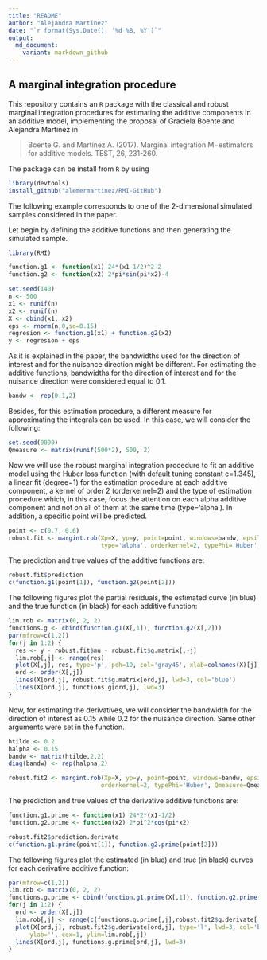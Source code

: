 ```yaml
---
title: "README"
author: "Alejandra Martinez"
date: "`r format(Sys.Date(), '%d %B, %Y')`"
output:
  md_document:
    variant: markdown_github
---
```


## A marginal integration procedure

This repository contains an <code>R</code> package with the classical and robust marginal integration procedures for estimating the additive components in an additive model, implementing the proposal of Graciela Boente and Alejandra Martinez in

> Boente G. and Martínez A. (2017). Marginal integration M−estimators for additive models. TEST, 26, 231-260.

The package can be install from <code>R</code> by using

```r
library(devtools)
install_github("alemermartinez/RMI-GitHub")
```

The following example corresponds to one of the 2-dimensional simulated samples considered in the paper.

Let begin by defining the additive functions and then generating the simulated sample.

```r
library(RMI)

function.g1 <- function(x1) 24*(x1-1/2)^2-2
function.g2 <- function(x2) 2*pi*sin(pi*x2)-4

set.seed(140)
n <- 500
x1 <- runif(n)
x2 <- runif(n)
X <- cbind(x1, x2)
eps <- rnorm(n,0,sd=0.15)
regresion <- function.g1(x1) + function.g2(x2)
y <- regresion + eps
```

As it is explained in the paper, the bandwidths used for the direction of interest and for the nuisance direction might be different. For estimating the additive functions, bandwidths for the direction of interest and for the nuisance direction were considered equal to 0.1.

```r
bandw <- rep(0.1,2)
```

Besides, for this estimation procedure, a different measure for approximating the integrals can be used. In this case, we will consider the following:

```r
set.seed(9090)
Qmeasure <- matrix(runif(500*2), 500, 2)
```

Now we will use the robust marginal integration procedure to fit an additive model using the Huber loss function (with default tuning constant c=1.345), a linear fit (degree=1) for the estimation procedure at each additive component, a kernel of order 2 (orderkernel=2) and the type of estimation procedure which, in this case, focus the attention on each alpha additive component and not on all of them at the same time (type='alpha'). In addition, a specific point will be predicted.

```r
point <- c(0.7, 0.6)
robust.fit <- margint.rob(Xp=X, yp=y, point=point, windows=bandw, epsilon=1e-10, degree=1,
                          type='alpha', orderkernel=2, typePhi='Huber', Qmeasure=Qmeasure)
```

The prediction and true values of the additive functions are:

```r
robust.fit$prediction
c(function.g1(point[1]), function.g2(point[2]))
```

The following figures plot the partial residuals, the estimated curve (in blue) and the true function (in black) for each additive function:

```r
lim.rob <- matrix(0, 2, 2)
functions.g <- cbind(function.g1(X[,1]), function.g2(X[,2]))
par(mfrow=c(1,2))
for(j in 1:2) {
  res <- y - robust.fit$mu - robust.fit$g.matrix[,-j]
  lim.rob[,j] <- range(res)
  plot(X[,j], res, type='p', pch=19, col='gray45', xlab=colnames(X)[j], ylab='', cex=1, ylim=lim.rob[,j])
  ord <- order(X[,j])
  lines(X[ord,j], robust.fit$g.matrix[ord,j], lwd=3, col='blue')
  lines(X[ord,j], functions.g[ord,j], lwd=3)
}
```

Now, for estimating the derivatives, we will consider the bandwidth for the direction of interest as 0.15 while 0.2 for the nuisance direction. Same other arguments were set in the function.

```r
htilde <- 0.2
halpha <- 0.15
bandw <- matrix(htilde,2,2)
diag(bandw) <- rep(halpha,2)

robust.fit2 <- margint.rob(Xp=X, yp=y, point=point, windows=bandw, epsilon=1e-10, degree=1, type='alpha',
                          orderkernel=2, typePhi='Huber', Qmeasure=Qmeasure, qderivate=TRUE)
```

The prediction and true values of the derivative additive functions are:

```r
function.g1.prime <- function(x1) 24*2*(x1-1/2)
function.g2.prime <- function(x2) 2*pi^2*cos(pi*x2)

robust.fit2$prediction.derivate
c(function.g1.prime(point[1]), function.g2.prime(point[2]))
```

The following figures plot the estimated (in blue) and true (in black) curves for each derivative additive function:

```r
par(mfrow=c(1,2))
lim.rob <- matrix(0, 2, 2)
functions.g.prime <- cbind(function.g1.prime(X[,1]), function.g2.prime(X[,2]))
for(j in 1:2) {
  ord <- order(X[,j])
  lim.rob[,j] <- range(c(functions.g.prime[,j],robust.fit2$g.derivate[,j]))
  plot(X[ord,j], robust.fit2$g.derivate[ord,j], type='l', lwd=3, col='blue', xlab=colnames(X)[j],
      ylab='', cex=1, ylim=lim.rob[,j])
  lines(X[ord,j], functions.g.prime[ord,j], lwd=3)
}
```

